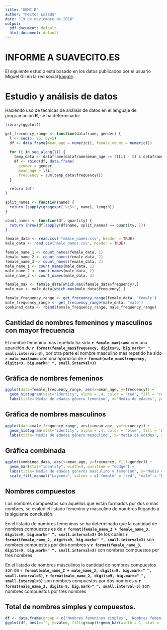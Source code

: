 ```yaml
---
title: "UEMC R"
author: "Héctor Lozada"
date: "19 de noviembre de 2018"
output:
  pdf_document: default
  html_document: default
---
```


INFORME A SUAVECITO.ES
======================

El siguiente estudio está basado en los datos publicados por el usuario Miguel Gil en la red social [kaggle](https://www.kaggle.com/).

# Estudio y análisis de datos

Haciendo uso de técnicas de análisis de datos en el lenguaje de programación **R**, se ha determinado:

```r
library(ggplot2)

get_frecuency_range <- function(dataframe, gender) {
  l <- seq(5, 85, by=5)
  df <- data.frame(mean_age = numeric(), female_count = numeric())
  
  for (i in seq_along(l)) {
    temp_data <- dataframe[dataframe$mean_age >= (l[i] - 5) & dataframe$mean_age < l[i], ]
    df <- rbind(df, data.frame(
      gender = gender,
      mean_age = l[i],
      frecuency = sum(temp_data$frequency)))    
  }

  return (df)
}

split_names <- function(name) {
  return (sapply(gregexpr('\\S+', name), length))
}

count_names <- function(df, quantity) {
  return (nrow(df[sapply(df$name, split_names) == quantity, ]))
}

female_data <- read.csv('female_names.csv', header = TRUE)
male_data <- read.csv('male_names.csv', header = TRUE)

female_name_1 <- count_names(female_data, 1)
female_name_2 <- count_names(female_data, 2)
female_name_3 <- count_names(female_data, 3)
male_name_1 <- count_names(male_data, 1)
male_name_2 <- count_names(male_data, 2)
male_name_3 <- count_names(male_data, 3)

female_max <- female_data[which.max(female_data$frequency),]
male_max <- male_data[which.max(male_data$frequency),]

female_frequency_range <- get_frecuency_range(female_data, 'female')
male_frequency_range <- get_frecuency_range(male_data, 'male')
combined_data <- rbind(female_frequency_range, male_frequency_range)
```

## Cantidad de nombres femeninos y masculinos con mayor frecuencia

El nombre femenino mas repetido ha sido **`r female_max$name `** con una aparición de **`r format(female_max$frequency, digits=9, big.mark=" ", small.interval=3)`**, por otra parte el nombre masculino mas repetido ha sido **`r male_max$name `** con una aparición de **`r format(male_max$frequency, digits=9, big.mark=" ", small.interval=3)`**

## Gráfica de nombres femeninos

```r
ggplot(data=female_frequency_range, aes(x=mean_age, y=frecuency)) +
  geom_histogram(stat='identity', alpha = .4, color = 'red', fill = 'red', position = 'dodge') +
  labs(title='Media de edades género femenino', x='Media de edades', y='Cantidad de nombres')
```

## Gráfica de nombres masculinos

```r
ggplot(data=male_frequency_range, aes(x=mean_age, y=frecuency)) +
  geom_histogram(stat='identity', alpha = .4, color = 'blue', fill = 'blue', position = 'dodge') +
  labs(title='Media de edades género masculino', x='Media de edades', y='Cantidad de nombres')
```

## Gráfica combinada

```r
ggplot(combined_data, aes(x=mean_age, y=frecuency, fill=gender)) +
  geom_bar(stat="identity", width=4, position = "dodge") +
  labs(title='Media de edades géneros masculino y femenino', x='Media de edades', y='Cantidad de nombres') +
  scale_fill_manual("Leyenda", values = c("female" = "red", "male" = "blue"), breaks=c("female", "male"), labels=c('Femenino', 'Masculino'))
```

## Nombres compuestos

Los nombres compuestos son aquellos que están formados por dos o mas nombres, se evaluó el listado femenino y masculino de nombres llegando a la siguiente conclusión.

En el listado de nombres femeninos se ha determinado que la cantidad de nombres compuestos es de **`r format(female_name_2 + female_name_3, digits=9, big.mark=" ", small.interval=3)`** de los cuales **`r format(female_name_2, digits=9, big.mark=" ", small.interval=3)`** son nombres compuestos por dos nombres y **`r format(female_name_3, digits=9, big.mark=" ", small.interval=3)`** son nombres compuestos por tres nombres

En el listado de nombres masculinos la cantidad de nombres compuestos son de **`r format(male_name_2 + male_name_3, digits=9, big.mark=" ", small.interval=3)`**, **`r format(male_name_2, digits=9, big.mark=" ", small.interval=3)`** son nombres compuestos por dos nombres y **`r format(male_name_3, digits=9, big.mark=" ", small.interval=3)`** son nombres compuestos por tres nombres

## Total de nombres simples y compuestos.

```r
df <- data.frame(group = c('Nombres femeninos simples', 'Nombres femeninos compuestos', 'Nombres masculinos simples', 'Nombres masculinos compuestos'), value = c(female_name_1, female_name_2 + female_name_3, male_name_1, male_name_2 + male_name_3))
ggplot(df, aes(x='', y=value, fill=group))+geom_bar(width = 1, stat = 'identity')+coord_polar("y", start=0)
```